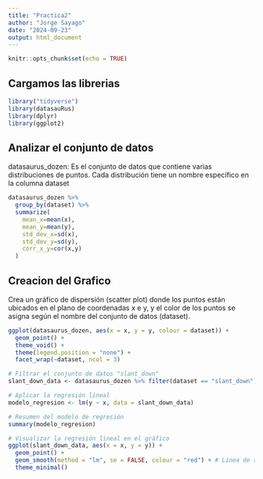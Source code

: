 ```yaml
---
title: "Practica2"
author: "Jorge Sayago"
date: "2024-09-23"
output: html_document
---
```


```r
knitr::opts_chunk$set(echo = TRUE)
```


## Cargamos las librerias

```r
library("tidyverse")
library(datasauRus)
library(dplyr)
library(ggplot2)
```

## Analizar el conjunto de datos

datasaurus_dozen: Es el conjunto de datos que contiene varias distribuciones de puntos. Cada distribución tiene un nombre específico en la columna dataset
```r
datasaurus_dozen %>%
  group_by(dataset) %>%
  summarize(
    mean_x=mean(x),
    mean_y=mean(y),
    std_dev_x=sd(x),
    std_dev_y=sd(y),
    corr_x_y=cor(x,y)
  )
```

## Creacion del Grafico

Crea un gráfico de dispersión (scatter plot) donde los puntos están ubicados en el plano de coordenadas x e y, y el color de los puntos se asigna según el nombre del conjunto de datos (dataset).
```r
ggplot(datasaurus_dozen, aes(x = x, y = y, colour = dataset)) +
  geom_point() +
  theme_void() +
  theme(legend.position = "none") +
  facet_wrap(~dataset, ncol = 3)

```
```r
# Filtrar el conjunto de datos "slant_down"
slant_down_data <- datasaurus_dozen %>% filter(dataset == "slant_down")

# Aplicar la regresión lineal
modelo_regresion <- lm(y ~ x, data = slant_down_data)

# Resumen del modelo de regresión
summary(modelo_regresion)

# Visualizar la regresión lineal en el gráfico
ggplot(slant_down_data, aes(x = x, y = y)) +
  geom_point() +
  geom_smooth(method = "lm", se = FALSE, colour = "red") + # Línea de regresión
  theme_minimal()


```
